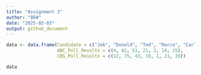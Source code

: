 ```yaml
---
title: "Assignment 3"
author: "BEW"
date: "2025-02-03"
output: github_document
---
```


```r

data <- data.frame(Candidate = c("Jeb", "Donald", "Ted", "Marco", "Carly", "Hillary", "Bernie"),
                   ABC_Poll_Results = c(4, 62, 51, 21, 2, 14, 15),
                   CBS_Poll_Results = c(12, 75, 43, 19, 1, 21, 19))

data

```


